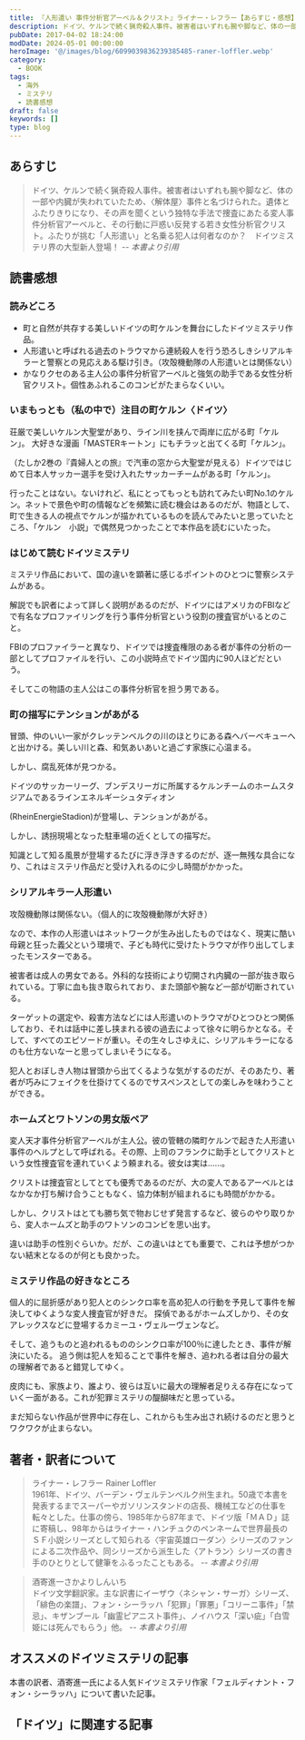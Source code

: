 ```yaml
---
title: 『人形遣い 事件分析官アーベル＆クリスト』ライナー・レフラー【あらすじ・感想】
description: ドイツ、ケルンで続く猟奇殺人事件。被害者はいずれも腕や脚など、体の一部や内臓が失われていたため、〈解体屋〉事件と名づけられた。遺体とふたりきりになり、その声を聞くという独特な手法で捜査にあたる変人事件分析官アーベルと、その行動に戸惑い反発する若き女性分析官クリスト。ふたりが挑む「人形遣い」と名乗る犯人は何者なのか？
pubDate: 2017-04-02 18:24:00
modDate: 2024-05-01 00:00:00
heroImage: '@/images/blog/6099039836239385485-raner-loffler.webp'
category:
  - BOOK
tags:
  - 海外
  - ミステリ
  - 読書感想
draft: false
keywords: []
type: blog
---
```



## あらすじ

> ドイツ、ケルンで続く猟奇殺人事件。被害者はいずれも腕や脚など、体の一部や内臓が失われていたため、〈解体屋〉事件と名づけられた。遺体とふたりきりになり、その声を聞くという独特な手法で捜査にあたる変人事件分析官アーベルと、その行動に戸惑い反発する若き女性分析官クリスト。ふたりが挑む「人形遣い」と名乗る犯人は何者なのか？　ドイツミステリ界の大型新人登場！ <cite>-- 本書より引用</cite>

## 読書感想

### 読みどころ

- 町と自然が共存する美しいドイツの町ケルンを舞台にしたドイツミステリ作品。
- 人形遣いと呼ばれる過去のトラウマから連続殺人を行う恐ろしきシリアルキラーと警察との見応えある駆け引き。（攻殻機動隊の人形遣いとは関係ない）
- かなりクセのある主人公の事件分析官アーベルと強気の助手である女性分析官クリスト。個性あふれるこのコンビがたまらなくいい。

### いまもっとも（私の中で）注目の町ケルン〈ドイツ〉

荘厳で美しいケルン大聖堂があり、ライン川を挟んで両岸に広がる町「ケルン」。 大好きな漫画「MASTERキートン」にもチラッと出てくる町「ケルン」。

（たしか2巻の『貴婦人との旅』で汽車の窓から大聖堂が見える）ドイツではじめて日本人サッカー選手を受け入れたサッカーチームがある町「ケルン」。

行ったことはない。ないけれど、私にとってもっとも訪れてみたい町No.1のケルン。ネットで景色や町の情報などを頻繁に読む機会はあるのだが、物語として、町で生きる人の視点でケルンが描かれているものを読んでみたいと思っていたところ、「ケルン　小説」で偶然見つかったことで本作品を読むにいたった。

### はじめて読むドイツミステリ

ミステリ作品において、国の違いを顕著に感じるポイントのひとつに警察システムがある。

解説でも訳者によって詳しく説明があるのだが、ドイツにはアメリカのFBIなどで有名なプロファイリングを行う事件分析官という役割の捜査官がいるとのこと。

FBIのプロファイラーと異なり、ドイツでは捜査権限のある者が事件の分析の一部としてプロファイルを行い、この小説時点でドイツ国内に90人ほどだという。

そしてこの物語の主人公はこの事件分析官を担う男である。

### 町の描写にテンションがあがる

冒頭、仲のいい一家がクレッテンベルクの川のほとりにある森へバーベキューへと出かける。美しい川と森、和気あいあいと過ごす家族に心温まる。

しかし、腐乱死体が見つかる。

ドイツのサッカーリーグ、ブンデスリーガに所属するケルンチームのホームスタジアムであるラインエネルギーシュタディオン

(RheinEnergieStadion)が登場し、テンションがあがる。

しかし、誘拐現場となった駐車場の近くとしての描写だ。

知識として知る風景が登場するたびに浮き浮きするのだが、逐一無残な具合になり、これはミステリ作品だと受け入れるのに少し時間がかかった。

### シリアルキラー人形遣い

攻殻機動隊は関係ない。（個人的に攻殻機動隊が大好き）

なので、本作の人形遣いはネットワークが生み出したものではなく、現実に酷い母親と狂った義父という環境で、子ども時代に受けたトラウマが作り出してしまったモンスターである。

被害者は成人の男女である。外科的な技術により切開され内臓の一部が抜き取られている。丁寧に血も抜き取られており、また頭部や腕など一部が切断されている。

ターゲットの選定や、殺害方法などには人形遣いのトラウマがひとつひとつ関係しており、それは話中に差し挟まれる彼の過去によって徐々に明らかとなる。そして、すべてのエピソードが重い。その生々しさゆえに、シリアルキラーになるのも仕方ないなーと思ってしまいそうになる。

犯人とおぼしき人物は冒頭から出てくるような気がするのだが、そのあたり、著者が巧みにフェイクを仕掛けてくるのでサスペンスとしての楽しみを味わうことができる。

### ホームズとワトソンの男女版ペア

変人天才事件分析官アーベルが主人公。彼の管轄の隣町ケルンで起きた人形遣い事件のヘルプとして呼ばれる。その際、上司のフランクに助手としてクリストという女性捜査官を連れていくよう頼まれる。彼女は実は……。

クリストは捜査官としてとても優秀であるのだが、大の変人であるアーベルとはなかなか打ち解け合うこともなく、協力体制が組まれるにも時間がかかる。

しかし、クリストはとても勝ち気で物おじせず発言するなど、彼らのやり取りから、変人ホームズと助手のワトソンのコンビを思い出す。

違いは助手の性別ぐらいか。だが、この違いはとても重要で、これは予想がつかない結末となるのが何とも良かった。

### ミステリ作品の好きなところ

個人的に屈折感があり犯人とのシンクロ率を高め犯人の行動を予見して事件を解決してゆくような変人捜査官が好きだ。
探偵であるがホームズしかり、その女アレックスなどに登場するカミーユ・ヴェルーヴェンなど。

<BlogCard
  title='『その女アレックス』ピエール・ルメートル【読書感想・あらすじ】'
  description='その女アレックス（ピエールルメートル）のあらすじと感想。おまえが死ぬのを見たい ――男はそう言ってアレックスを監禁した。檻に幽閉され、衰弱した彼女は、死を目前に脱出を図るが……しかし、ここまでは序章にすぎない。孤独な女アレックスの壮絶なる秘密が明かされるや、物語は大逆転を繰り返し'
  url='https://www.neputa-note.net/2016/05/blog-post_30/'
  domain='www.neputa-note.net'
/>

そして、追うものと追われるもののシンクロ率が100％に達したとき、事件が解決にいたる。
追う側は犯人を知ることで事件を解き、追われる者は自分の最大の理解者であると錯覚してゆく。

皮肉にも、家族より、誰より、彼らは互いに最大の理解者足りえる存在になっていく一面がある。これが犯罪ミステリの醍醐味だと思っている。

まだ知らない作品が世界中に存在し、これからも生み出され続けるのだと思うとワクワクが止まらない。

<div class='not-prose'>
  <div data-vc_mylinkbox_id='886763622'></div>
</div>

## 著者・訳者について

> ライナー・レフラー Rainer Loffler<br />
> 1961年、ドイツ、バーデン・ヴェルテンベルク州生まれ。50歳で本書を発表するまでスーパーやガソリンスタンドの店長、機械工などの仕事を転々とした。仕事の傍ら、1985年から87年まで、ドイツ版「ＭＡＤ」誌に寄稿し、98年からはライナー・ハンチュクのペンネームで世界最長のＳＦ小説シリーズとして知られる〈宇宙英雄ローダン〉シリーズのファンによる二次作品や、同シリーズから派生した〈アトラン〉シリーズの書き手のひとりとして健筆をふるったこともある。 <cite>-- 本書より引用</cite>

> 酒寄進一さかよりしんいち<br />
> ドイツ文学翻訳家。主な訳書にイーザウ〈ネシャン・サーガ〉シリーズ、「緋色の楽譜」、フォン・シーラッハ「犯罪」「罪悪」「コリーニ事件」「禁忌」、キザンブール「幽霊ピアニスト事件」、ノイハウス「深い疵」「白雪姫には死んでもらう」他。 <cite>-- 本書より引用</cite>

## オススメのドイツミステリの記事

本書の訳者、酒寄進一氏による人気ドイツミステリ作家「フェルディナント・フォン・シーラッハ」について書いた記事。

<BlogCard
  title='「フェルディナント・フォン・シーラッハ」のススメ（ドイツの人気ミステリ作家）'
  description='シーシーラッハー、シーラッハー！みなさん、「シーラッハ」してますか？そう、「フェルディナント・フォン・シーラッハ」とは、日本で2011年に作品が発表され翌年の本屋大賞をキッカケに大注目されたドイツの小説家です。私がシーラッハし始めたのは今年2021年。10年ほど遅れてのマイブーム到来なんてよくある話'
  url='https://www.neputa-note.net/2021/09/ferdinand-von-schirach/'
  domain='www.neputa-note.net'
/>

## 「ドイツ」に関連する記事

<BlogCard
  title='Netflix オリジナルドラマ『クリミナル（全４編）』のススメ ～取調室を舞台に繰り広げる犯罪ミステリ～ '
  description='作品構成はイギリス編、ドイツ編、フランス編、スペイン編と4カ国版があります。各編3～4話ほどなので、あっという間に一気見できるのではないでしょうか。「リミテッドエディション」として登場した本作ですが、人気があったからかわかりませんが「イギリス編」のみシーズン2が2020年に公開されています。'
  url='https://www.neputa-note.net/2021/01/netflix-criminal/'
  domain='www.neputa-note.net'
/>

<BlogCard
  title='『一〇〇年前の世界一周』 アベグ・ワルデマール　～ドイツ人青年による100年前の世界の記録～ 【読書感想】【写真集】'
  description='一〇〇年前の世界一周 (日経ナショナルジオグラフィック社)　アベグ・ワルデマール　あらすじと感想。世界は広い、そして各地ごとに多様な文化と暮らしがある。昨今はネットで容易に世界の様子を知った気分になることができるが、本作で受ける感慨はその比ではなかった。'
  url='https://www.neputa-note.net/2015/01/blog-post_15/'
  domain='www.neputa-note.net'
/>
